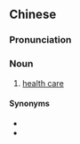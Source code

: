 {{also|衞生保健|卫生保健}}
==Chinese==
{{zh-forms|s=卫生保健|t2=衞生保健|type=22}}

===Pronunciation===
{{zh-pron
|m=wèishēng bǎojiàn
|c=wai6 sang1 bou2 gin6
|cat=n
}}

===Noun===
{{zh-noun}}

# [[health care]]

{{zh-cat|Health}}

====Synonyms====
* {{zh-l|醫療保健}}
* {{zh-l|醫療}}
